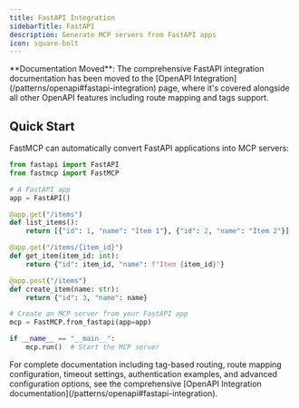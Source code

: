 ```yaml
---
title: FastAPI Integration
sidebarTitle: FastAPI
description: Generate MCP servers from FastAPI apps
icon: square-bolt
---
```


<VersionBadge version="2.0.0" />

<Note>
**Documentation Moved**: The comprehensive FastAPI integration documentation has been moved to the [OpenAPI Integration](/patterns/openapi#fastapi-integration) page, where it's covered alongside all other OpenAPI features including route mapping and tags support.
</Note>

## Quick Start

FastMCP can automatically convert FastAPI applications into MCP servers:

```python
from fastapi import FastAPI
from fastmcp import FastMCP

# A FastAPI app
app = FastAPI()

@app.get("/items")
def list_items():
    return [{"id": 1, "name": "Item 1"}, {"id": 2, "name": "Item 2"}]

@app.get("/items/{item_id}")
def get_item(item_id: int):
    return {"id": item_id, "name": f"Item {item_id}"}

@app.post("/items")
def create_item(name: str):
    return {"id": 3, "name": name}

# Create an MCP server from your FastAPI app
mcp = FastMCP.from_fastapi(app=app)

if __name__ == "__main__":
    mcp.run()  # Start the MCP server
```

<Tip>
For complete documentation including tag-based routing, route mapping configuration, timeout settings, authentication examples, and advanced configuration options, see the comprehensive [OpenAPI Integration documentation](/patterns/openapi#fastapi-integration).
</Tip> 